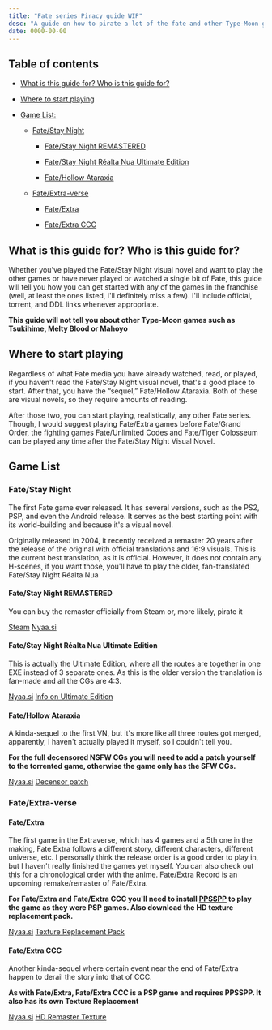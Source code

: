 ```yaml
---
title: "Fate series Piracy guide WIP"
desc: "A guide on how to pirate a lot of the fate and other Type-Moon games"
date: 0000-00-00
---
```


## Table of contents

- [What is this guide for? Who is this guide for?](#why)

- [Where to start playing](#where)

- [Game List:](#gameList)

  - [Fate/Stay Night](#FSN)

    - [Fate/Stay Night REMASTERED](#FSNRemastered)

    - [Fate/Stay Night Réalta Nua Ultimate Edition](#FSNRN)

    - [Fate/Hollow Ataraxia](#FHA)

  - [Fate/Extra-verse](#FE)

    - [Fate/Extra](#FEV)

    - [Fate/Extra CCC](#FECCC)

## What is this guide for? Who is this guide for?

Whether you've played the Fate/Stay Night visual novel and want to play the other games or have never played or watched a single bit of Fate, this guide will tell you how you can get started with any of the games in the franchise (well, at least the ones listed, I'll definitely miss a few). I'll include official, torrent, and DDL links whenever appropriate.

**This guide will not tell you about other Type-Moon games such as Tsukihime, Melty Blood or Mahoyo**

## Where to start playing

Regardless of what Fate media you have already watched, read, or played, if you haven't read the Fate/Stay Night visual novel, that's a good place to start. After that, you have the “sequel,” Fate/Hollow Ataraxia. Both of these are visual novels, so they require amounts of reading.

After those two, you can start playing, realistically, any other Fate series. Though, I would suggest playing Fate/Extra games before Fate/Grand Order, the fighting games Fate/Unlimited Codes and Fate/Tiger Colosseum can be played any time after the Fate/Stay Night Visual Novel.

## Game List

### Fate/Stay Night

The first Fate game ever released. It has several versions, such as the PS2, PSP, and even the Android release. It serves as the best starting point with its world-building and because it's a visual novel.

Originally released in 2004, it recently received a remaster 20 years after the release of the original with official translations and 16:9 visuals. This is the current best translation, as it is official. However, it does not contain any H-scenes, if you want those, you'll have to play the older, fan-translated Fate/Stay Night Réalta Nua

#### Fate/Stay Night REMASTERED

You can buy the remaster officially from Steam or, more likely, pirate it

[Steam](https://store.steampowered.com/app/2396980/Fatestay_night_REMASTERED/) [Nyaa.si](https://nyaa.si/view/1856596)

#### Fate/Stay Night Réalta Nua Ultimate Edition

This is actually the Ultimate Edition, where all the routes are together in one EXE instead of 3 separate ones. As this is the older version the translation is fan-made and all the CGs are 4:3.

[Nyaa.si](https://nyaa.si/view/1691072) [Info on Ultimate Edition](https://forums.nrvnqsr.com/showthread.php/9101-Fate-Stay-Night-Realta-Nua-Ultimate-Edition-2022/)

#### Fate/Hollow Ataraxia

A kinda-sequel to the first VN, but it's more like all three routes got merged, apparently, I haven't actually played it myself, so I couldn't tell you.

**For the full decensored NSFW CGs you will need to add a patch yourself to the torrented game, otherwise the game only has the SFW CGs.**

[Nyaa.si](https://nyaa.si/view/1851689) [Decensor patch](http://www.thornyrosestudios.com/fhamod.html)

### Fate/Extra-verse

#### Fate/Extra

The first game in the Extraverse, which has 4 games and a 5th one in the making, Fate Extra follows a different story, different characters, different universe, etc. I personally think the release order is a good order to play in, but I haven't really finished the games yet myself. You can also check out [this](https://www.reddit.com/r/fatestaynight/comments/gusnd6/comment/fsoxnc5/?utm_source=share&utm_medium=web2x&context=3) for a chronological order with the anime. Fate/Extra Record is an upcoming remake/remaster of Fate/Extra.

**For Fate/Extra and Fate/Extra CCC you'll need to install [PPSSPP](https://www.ppsspp.org/) to play the game as they were PSP games. Also download the HD texture replacement pack.**

[Nyaa.si](https://nyaa.si/view/1753542) [Texture Replacement Pack](https://forums.ppsspp.org/showthread.php?tid=30052)

#### Fate/Extra CCC

Another kinda-sequel where certain event near the end of Fate/Extra happen to derail the story into that of CCC.

**As with Fate/Extra, Fate/Extra CCC is a PSP game and requires PPSSPP. It also has its own Texture Replacement**

[Nyaa.si](https://nyaa.si/view/1753542) [HD Remaster Texture](https://forums.ppsspp.org/showthread.php?tid=29826)

